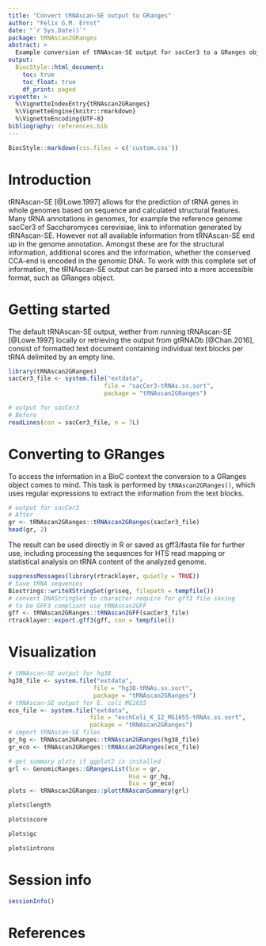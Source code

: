```yaml
---
title: "Convert tRNAscan-SE output to GRanges"
author: "Felix G.M. Ernst"
date: "`r Sys.Date()`"
package: tRNAscan2GRanges
abstract: >
  Example conversion of tRNAscan-SE output for sacCer3 to a GRanges object
output: 
  BiocStyle::html_document:
    toc: true
    toc_float: true
    df_print: paged
vignette: >
  %\VignetteIndexEntry{tRNAscan2GRanges}
  %\VignetteEngine{knitr::rmarkdown}
  %\VignetteEncoding{UTF-8}
bibliography: references.bib
---
```


```r
BiocStyle::markdown(css.files = c('custom.css'))
```

# Introduction

tRNAscan-SE [@Lowe.1997] allows for the prediction of tRNA genes in whole
genomes based on sequence and calculated structural features. Many tRNA
annotations in genomes, for example the reference genome sacCer3 of
Saccharomyces cerevisiae, link to information generated by tRNAscan-SE.
However not all available information from tRNAscan-SE end up in the genome
annotation. Amongst these are for the structural information, additional scores
and the information, whether the conserved CCA-end is encoded in the genomic
DNA. To work with this complete set of information, the tRNAscan-SE output can
be parsed into a more accessible format, such as GRanges object.

# Getting started

The default tRNAscan-SE output, wether from running tRNAscan-SE [@Lowe.1997]
locally or retrieving the output from gtRNADb [@Chan.2016], consist of formatted
text document containing individual text blocks per tRNA delimited by an empty
line.

```r
library(tRNAscan2GRanges)
sacCer3_file <- system.file("extdata", 
                           file = "sacCer3-tRNAs.ss.sort", 
                           package = "tRNAscan2GRanges")

# output for sacCer3
# Before
readLines(con = sacCer3_file, n = 7L)
```

# Converting to GRanges

To access the information in a BioC context the conversion to a GRanges object 
comes to mind. This task is performed by `tRNAscan2GRanges()`, which uses 
regular expressions to extract the information from the text blocks. 

```r
# output for sacCer3
# After
gr <- tRNAscan2GRanges::tRNAscan2GRanges(sacCer3_file)
head(gr, 2)
```

The result can be used directly in R or saved as gff3/fasta file for further
use, including processing the sequences for HTS read mapping or statistical
analysis on tRNA content of the analyzed genome.

```r
suppressMessages(library(rtracklayer, quietly = TRUE))
# Save tRNA sequences
Biostrings::writeXStringSet(gr$seq, filepath = tempfile())
# convert DNAStringSet to character require for gff3 file saving
# to be GFF3 compliant use tRNAscan2GFF
gff <- tRNAscan2GRanges::tRNAscan2GFF(sacCer3_file)
rtracklayer::export.gff3(gff, con = tempfile())
```

# Visualization

```r
# tRNAscan-SE output for hg38
hg38_file <- system.file("extdata", 
                        file = "hg38-tRNAs.ss.sort", 
                        package = "tRNAscan2GRanges")
# tRNAscan-SE output for E. coli MG1655
eco_file <- system.file("extdata", 
                       file = "eschColi_K_12_MG1655-tRNAs.ss.sort", 
                       package = "tRNAscan2GRanges")
# import tRNAscan-SE files
gr_hg <- tRNAscan2GRanges::tRNAscan2GRanges(hg38_file)
gr_eco <- tRNAscan2GRanges::tRNAscan2GRanges(eco_file)

# get summary plots if ggplot2 is installed
grl <- GenomicRanges::GRangesList(Sce = gr, 
                                  Hsa = gr_hg, 
                                  Eco = gr_eco)
plots <- tRNAscan2GRanges::plottRNAscanSummary(grl)
```
```r
plots$length
```
```r
plots$score
```
```r
plots$gc
```
```r
plots$introns
```

# Session info

```r
sessionInfo()
```

# References